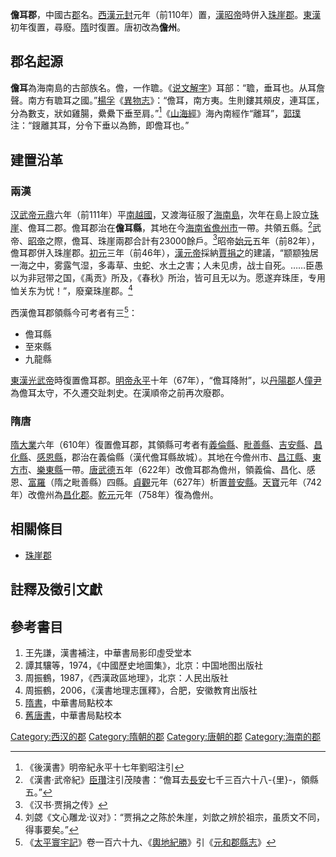 '''儋耳郡'''，中國古[[郡|郡]]名。[[西漢|西漢]][[元封_(西汉)|元封]]元年（前110年）置，[[漢昭帝|漢昭帝]]時併入[[珠崖郡|珠崖郡]]。[[東漢|東漢]]初年復置，尋廢。[[隋朝|隋]]时復置。唐初改為'''儋州'''。

==郡名起源==

'''儋耳'''為海南島的古部族名。儋，一作聸。《[[说文解字|说文解字]]》耳部：“聸，垂耳也。从耳詹聲。南方有聸耳之國。”[[楊孚|楊孚]]《[[異物志|異物志]]》：“儋耳，南方夷。生則鏤其頰皮，連耳匡，分為數支，狀如雞腸，纍纍下垂至肩。”<ref>《後漢書》明帝紀永平十七年劉昭注引</ref>《[[山海經|山海經]]》海內南經作“離耳”，[[郭璞|郭璞]]注：“鎪離其耳，分令下垂以為飾，即儋耳也。”

==建置沿革==
===兩漢===

[[汉武帝|汉武帝]][[元鼎|元鼎]]六年（前111年）平[[南越國|南越國]]，又渡海征服了[[海南島|海南島]]，次年在島上設立[[珠崖郡|珠崖]]、儋耳二郡。儋耳郡治在'''儋耳縣'''，其地在今[[海南省|海南省]][[儋州市|儋州市]]一帶。共領五縣。<ref>《漢書·武帝紀》[[臣瓚|臣瓚]]注引茂陵書：“儋耳去[[長安|長安]]七千三百六十八-{里}-，領縣五。”</ref>武帝、[[漢昭帝|昭帝]]之際，儋耳、珠崖兩郡合計有23000餘戶。<ref>《汉书·贾捐之传》</ref>昭帝[[始元_(西汉)|始元]]五年（前82年），儋耳郡併入珠崖郡。[[初元|初元]]三年（前46年），[[漢元帝|漢元帝]]採納[[賈捐之|賈捐之]]的建議，“颛颛独居一海之中，雾露气湿，多毒草、虫蛇、水土之害；人未见虏，战士自死。……臣愚以为非冠带之国，《禹贡》所及，《春秋》所治，皆可且无以为。愿遂弃珠厓，专用恤关东为忧！”，廢棄珠崖郡。<ref>刘勰《文心雕龙·议对》：“贾捐之之陈於朱崖，刘歆之辨於祖宗，虽质文不同，得事要矣。”</ref>

西漢儋耳郡領縣今可考者有三<ref>《[[太平寰宇記|太平寰宇記]]》卷一百六十九、《[[輿地紀勝|輿地紀勝]]》引《[[元和郡縣志|元和郡縣志]]》</ref>：
*儋耳縣
*至來縣
*九龍縣

[[东汉|東漢]][[汉光武帝|光武帝]]時復置儋耳郡。[[汉明帝|明帝]][[永平_(东汉)|永平]]十年（67年），“儋耳降附”，以[[丹陽郡|丹陽郡]]人[[僮尹|僮尹]]為儋耳太守，不久遷交趾刺史。在漢順帝之前再次廢郡。

===隋唐===

[[隋朝|隋]][[大业_(年号)|大業]]六年（610年）復置儋耳郡，其領縣可考者有[[義倫縣|義倫縣]]、[[毗善縣|毗善縣]]、[[吉安縣|吉安縣]]、[[昌化县_(隋朝)|昌化縣]]、[[感恩县|感恩縣]]，郡治在義倫縣（漢代儋耳縣故城）。其地在今儋州市、[[昌江縣|昌江縣]]、[[東方市|東方市]]、[[樂東縣|樂東縣]]一帶。[[唐朝|唐]][[武德|武德]]五年（622年）改儋耳郡為儋州，領義倫、昌化、感恩、[[富羅县|富羅]]（隋之毗善縣）四縣。[[貞觀_(唐朝)|貞觀]]元年（627年）析置[[普安县_(消歧义)|普安縣]]。[[天宝_(唐朝)|天寶]]元年（742年）改儋州為[[昌化郡_(海南)|昌化郡]]。[[乾元_(唐朝)|乾元]]元年（758年）復為儋州。

==相關條目==
*[[珠崖郡|珠崖郡]]

==註釋及徵引文獻==
{{reflist}}

==參考書目==
#王先謙，漢書補注，中華書局影印虛受堂本 
#譚其驤等，1974，《中國歷史地圖集》，北京：中国地图出版社
#周振鶴，1987，《西漢政區地理》，北京：人民出版社 
#周振鶴，2006，《漢書地理志匯釋》，合肥，安徽教育出版社
#[[隋書|隋書]]，中華書局點校本
#[[舊唐書|舊唐書]]，中華書局點校本

{{西汉行政区划|nocat}}
{{隋朝行政區劃|nocat}}
[[Category:西汉的郡|Category:西汉的郡]]
[[Category:隋朝的郡|Category:隋朝的郡]]
[[Category:唐朝的郡|Category:唐朝的郡]]
[[Category:海南的郡|Category:海南的郡]]